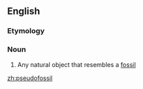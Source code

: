 ==English==
{{wikipedia}}

===Etymology===
{{prefix|pseudo|fossil}}

===Noun===
{{en-noun}}

# Any natural object that resembles a [[fossil]]

[[zh:pseudofossil]]